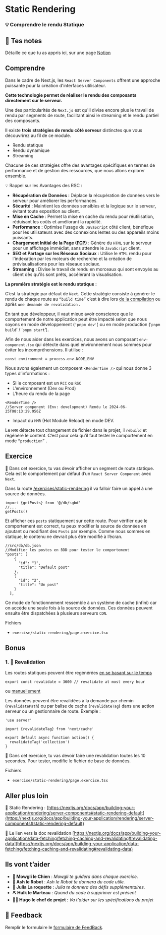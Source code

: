 # Static Rendering

### 💡 Comprendre le rendu Statique

## 📝 Tes notes

Détaille ce que tu as appris ici, sur une page [Notion](https://go.mikecodeur.com/course-notes-template)

## Comprendre

Dans le cadre de Next.js, les `React Server Components` offrent une approche puissante pour la création d'interfaces utilisateur.

**Cette technologie permet de réaliser le rendu des composants directement sur le serveur.**

Une des particularités de `Next.js` est qu'il divise encore plus le travail de rendu par segments de route, facilitant ainsi le streaming et le rendu partiel des composants.

Il existe **trois stratégies de rendu côté serveur** distinctes que vous découvrirez au fil de ce module.

- Rendu statique
- Rendu dynamique
- Streaming

Chacune de ces stratégies offre des avantages spécifiques en termes de performance et de gestion des ressources, que nous allons explorer ensemble.

<aside>
💡 Rappel sur les Avantages des RSC :

</aside>

- **Récupération de Données** : Déplace la récupération de données vers le serveur pour améliorer les performances.
- **Sécurité** : Maintient les données sensibles et la logique sur le serveur, évitant toute exposition au client.
- **Mise en Cache** : Permet la mise en cache du rendu pour réutilisation, réduisant les coûts et améliorant la rapidité.
- **Performance** : Optimise l'usage du `JavaScript` côté client, bénéfique pour les utilisateurs avec des connexions lentes ou des appareils moins puissants.
- **Chargement Initial de la Page ([FCP](https://web.dev/articles/fcp?hl=fr))** : Génère du `HTML` sur le serveur pour un affichage immédiat, sans attendre le `JavaScript` client.
- **SEO et Partage sur les Réseaux Sociaux** : Utilise le `HTML` rendu pour l'indexation par les moteurs de recherche et la création de prévisualisations pour les réseaux sociaux.
- **Streaming** : Divise le travail de rendu en morceaux qui sont envoyés au client dès qu'ils sont prêts, accélérant la visualisation.

**La première stratégie est le rendu statique :**

C’est la stratégie par défaut de `Next`. Cette stratégie consiste à générer le rendu de chaque route au `“build time”` c’est à dire lors [de la compilation](https://nextjs.org/docs/architecture/nextjs-compiler) ou après `une demande de revalidation` .

En tant que développeur, il vaut mieux avoir conscience que le comportement de notre application peut être impacté selon que nous soyons en mode développement (`'pnpm dev'`) ou en mode production (’`pnpm build`’ / ‘`pnpm start`’).

Afin de nous aider dans les exercices, nous avons un composant `env-component.tsx` qui détecte dans quel environnement nous sommes pour éviter les incompréhensions. Il utilise :

```tsx
const environment = process.env.NODE_ENV
```

Nous avons également un composent `<RenderTime />` qui nous donne 3 types d’informations :

- Si le composant est un `RCC` ou `RSC`
- L’environnement (Dev ou Prod)
- L’heure du rendu de la page

```tsx
<RenderTime />
//Server component (Env: development) Rendu le 2024-06-25T08:13:29.956Z
```

- Impact du `HMR` (Hot Module Reload) en mode DEV.

Le `HMR` détecte tout changement de fichier dans le projet, il `rebuild` et régénère le content. C’est pour cela qu’il faut tester le comportement en mode `“production”` .

## Exercice

🐶 Dans cet exercice, tu vas devoir afficher un segment de route statique. Cela est le comportement par défaut d’un `React Server Component` avec `Next`.

Dans la route [/exercises/static-rendering](http://localhost:3000/exercises/static-rendering) il va falloir faire un appel à une source de données.

```tsx
import {getPosts} from '@/db/sgbd'
//...
getPosts()
```

Et afficher ces `posts` statiquement sur cette route. Pour vérifier que le comportement est correct, tu peux modifier la source de données en ajoutant ou modifiant des `Posts` par exemple. Comme nous sommes en statique, le contenu ne devrait plus être modifié à l’écran.

```tsx
//src/db/db.json
//Modifier les postes en BDD pour tester le comportement
"posts": [
    {
      "id": "1",
      "title": "Default post"
    },
    {
      "id": "2",
      "title": "Un post"
    }
  ],
```

Ce mode de fonctionnement ressemble à un système de cache (infini) car on accède une seule fois à la source de données. Ces données peuvent ensuite être dispatchées à plusieurs serveurs `CDN`.

Fichiers

- `exercise/static-rendering/page.exercice.tsx`

## Bonus

### 1. 🚀 Revalidation

Les routes statiques peuvent être regénérées [en se basant sur le temps](https://nextjs.org/docs/app/building-your-application/data-fetching/fetching-caching-and-revalidating#revalidating-data)

```tsx
export const revalidate = 3600 // revalidate at most every hour
```

ou [manuellement](https://www.notion.so/1-Static-Rendering-b518ffb87d1241d9b7faa9984b54d1f9?pvs=21)

Les données peuvent être revalidées à la demande par chemin (`revalidatePath`) ou par balise de cache (`revalidateTag`) dans une action serveur ou un gestionnaire de route. Exemple :

```tsx
'use server'

import {revalidateTag} from 'next/cache'

export default async function action() {
  revalidateTag('collection')
}
```

**🐶** Dans cet exercice, tu vas devoir faire une revalidation toutes les 10 secondes. Pour tester, modifie le fichier de base de données.

Fichiers

- `exercise/static-rendering/page.exercice.tsx`

## Aller plus loin

📑 Static Rendering : [https://nextjs.org/docs/app/building-your-application/rendering/server-components#static-rendering-default](https://nextjs.org/docs/app/building-your-application/rendering/server-components#static-rendering-default)

📑 Le lien vers la doc revalidation [https://nextjs.org/docs/app/building-your-application/data-fetching/fetching-caching-and-revalidating#revalidating-data](https://nextjs.org/docs/app/building-your-application/data-fetching/fetching-caching-and-revalidating#revalidating-data)

## Ils vont t’aider

- **🐶 Mowgli le Chien** : _Mowgli te guidera dans chaque exercice._
- **🤖 Ash le Robot** : _Ash le Robot te donnera du code utile._
- **🚀 Julia La roquette** : _Julia te donnera des défis supplémentaires._
- **⛏️ Hulk le Marteau** : _Quand du code à supprimer est présent_
- **👨‍✈️ Hugo le chef de projet** : _Va t'aider sur les spécifications du projet_

## 🐜 Feedback

Remplir le formulaire le [formulaire de FeedBack](https://go.mikecodeur.com/cours-next-avis?entry.1912869708=Next%20PRO&entry.1430994900=04%20Rendering%20Avancée&entry.533578441=01%20Static%20Rendering).
